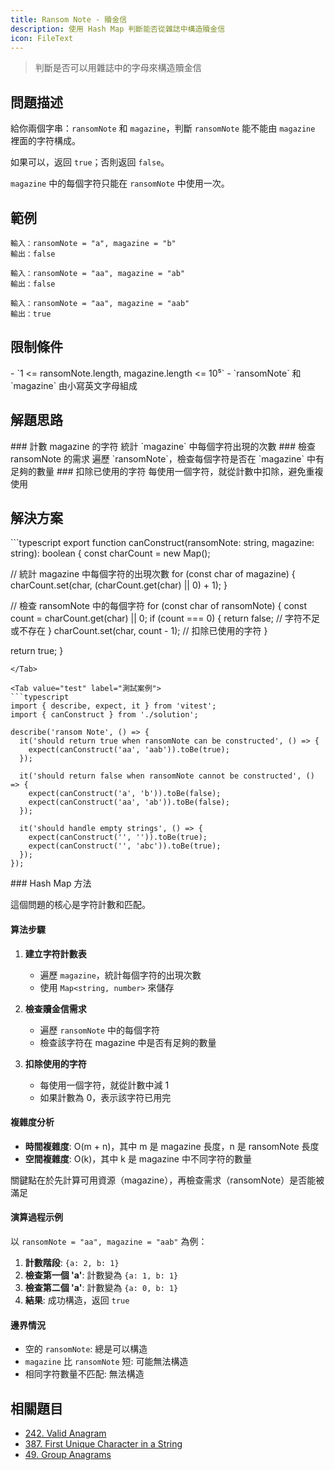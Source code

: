 ```yaml
---
title: Ransom Note - 贖金信
description: 使用 Hash Map 判斷能否從雜誌中構造贖金信
icon: FileText
---
```



> 判斷是否可以用雜誌中的字母來構造贖金信

## 問題描述

給你兩個字串：`ransomNote` 和 `magazine`，判斷 `ransomNote` 能不能由 `magazine` 裡面的字符構成。

如果可以，返回 `true`；否則返回 `false`。

`magazine` 中的每個字符只能在 `ransomNote` 中使用一次。

## 範例

```
輸入：ransomNote = "a", magazine = "b"
輸出：false

輸入：ransomNote = "aa", magazine = "ab"
輸出：false

輸入：ransomNote = "aa", magazine = "aab"
輸出：true
```

## 限制條件

<Callout type="info">
- `1 <= ransomNote.length, magazine.length <= 10⁵`
- `ransomNote` 和 `magazine` 由小寫英文字母組成
</Callout>

## 解題思路

<Steps>

<Step>
### 計數 magazine 的字符
統計 `magazine` 中每個字符出現的次數
</Step>

<Step>
### 檢查 ransomNote 的需求
遍歷 `ransomNote`，檢查每個字符是否在 `magazine` 中有足夠的數量
</Step>

<Step>
### 扣除已使用的字符
每使用一個字符，就從計數中扣除，避免重複使用
</Step>

</Steps>

## 解決方案

<Tabs>
<Tab value="solution" label="TypeScript 解答">
```typescript
export function canConstruct(ransomNote: string, magazine: string): boolean {
  const charCount = new Map<string, number>();

  // 統計 magazine 中每個字符的出現次數
  for (const char of magazine) {
    charCount.set(char, (charCount.get(char) || 0) + 1);
  }

  // 檢查 ransomNote 中的每個字符
  for (const char of ransomNote) {
    const count = charCount.get(char) || 0;
    if (count === 0) {
      return false; // 字符不足或不存在
    }
    charCount.set(char, count - 1); // 扣除已使用的字符
  }

  return true;
}
```
</Tab>

<Tab value="test" label="測試案例">
```typescript
import { describe, expect, it } from 'vitest';
import { canConstruct } from './solution';

describe('ransom Note', () => {
  it('should return true when ransomNote can be constructed', () => {
    expect(canConstruct('aa', 'aab')).toBe(true);
  });

  it('should return false when ransomNote cannot be constructed', () => {
    expect(canConstruct('a', 'b')).toBe(false);
    expect(canConstruct('aa', 'ab')).toBe(false);
  });

  it('should handle empty strings', () => {
    expect(canConstruct('', '')).toBe(true);
    expect(canConstruct('', 'abc')).toBe(true);
  });
});
```
</Tab>

<Tab value="explanation" label="演算法解析">
### Hash Map 方法

這個問題的核心是字符計數和匹配。

#### 算法步驟

1. **建立字符計數表**
   - 遍歷 `magazine`，統計每個字符的出現次數
   - 使用 `Map<string, number>` 來儲存

2. **檢查贖金信需求**
   - 遍歷 `ransomNote` 中的每個字符
   - 檢查該字符在 magazine 中是否有足夠的數量

3. **扣除使用的字符**
   - 每使用一個字符，就從計數中減 1
   - 如果計數為 0，表示該字符已用完

#### 複雜度分析
- **時間複雜度**: O(m + n)，其中 m 是 magazine 長度，n 是 ransomNote 長度
- **空間複雜度**: O(k)，其中 k 是 magazine 中不同字符的數量

<Callout type="tip">
關鍵點在於先計算可用資源（magazine），再檢查需求（ransomNote）是否能被滿足
</Callout>

#### 演算過程示例
以 `ransomNote = "aa", magazine = "aab"` 為例：

1. **計數階段**: `{a: 2, b: 1}`
2. **檢查第一個 'a'**: 計數變為 `{a: 1, b: 1}`
3. **檢查第二個 'a'**: 計數變為 `{a: 0, b: 1}`
4. **結果**: 成功構造，返回 `true`

#### 邊界情況
- 空的 `ransomNote`: 總是可以構造
- `magazine` 比 `ransomNote` 短: 可能無法構造
- 相同字符數量不匹配: 無法構造
</Tab>
</Tabs>

## 相關題目

- [242. Valid Anagram](https://leetcode.com/problems/valid-anagram/)
- [387. First Unique Character in a String](https://leetcode.com/problems/first-unique-character-in-a-string/)
- [49. Group Anagrams](https://leetcode.com/problems/group-anagrams/)